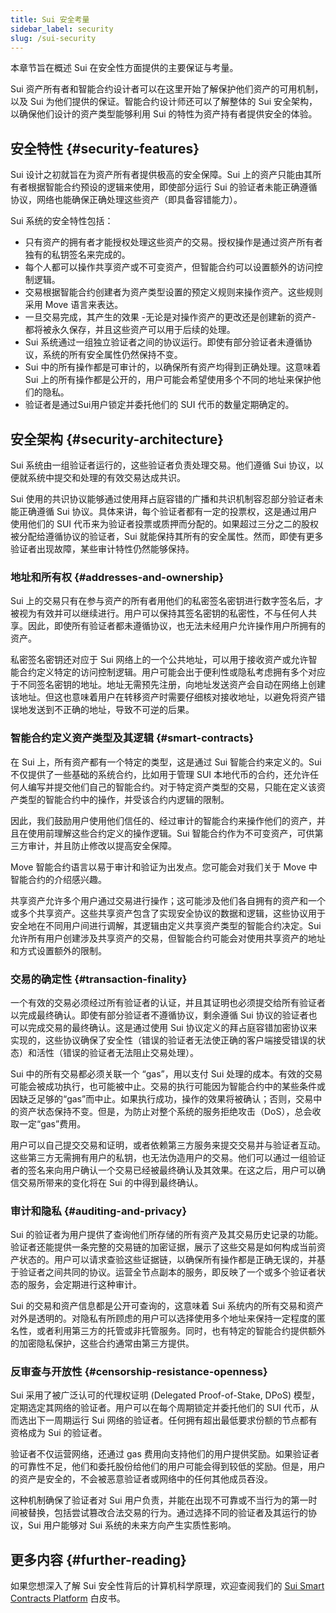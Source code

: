 ```yaml
---
title: Sui 安全考量
sidebar_label: security
slug: /sui-security
---
```


本章节旨在概述 Sui 在安全性方面提供的主要保证与考量。

Sui 资产所有者和智能合约设计者可以在这里开始了解保护他们资产的可用机制，以及 Sui 为他们提供的保证。智能合约设计师还可以了解整体的 Sui 安全架构，以确保他们设计的资产类型能够利用 Sui 的特性为资产持有者提供安全的体验。

## 安全特性 {#security-features}

Sui 设计之初就旨在为资产所有者提供极高的安全保障。Sui 上的资产只能由其所有者根据智能合约预设的逻辑来使用，即使部分运行 Sui 的验证者未能正确遵循协议，网络也能确保正确处理这些资产（即具备容错能力）。

Sui 系统的安全特性包括：

- 只有资产的拥有者才能授权处理这些资产的交易。授权操作是通过资产所有者独有的私钥签名来完成的。
- 每个人都可以操作共享资产或不可变资产，但智能合约可以设置额外的访问控制逻辑。
- 交易根据智能合约创建者为资产类型设置的预定义规则来操作资产。这些规则采用 Move 语言来表达。
- 一旦交易完成，其产生的效果 -无论是对操作资产的更改还是创建新的资产- 都将被永久保存，并且这些资产可以用于后续的处理。
- Sui 系统通过一组独立验证者之间的协议运行。即使有部分验证者未遵循协议，系统的所有安全属性仍然保持不变。
- Sui 中的所有操作都是可审计的，以确保所有资产均得到正确处理。这意味着 Sui 上的所有操作都是公开的，用户可能会希望使用多个不同的地址来保护他们的隐私。
- 验证者是通过Sui用户锁定并委托他们的 SUI 代币的数量定期确定的。

## 安全架构 {#security-architecture}

Sui 系统由一组验证者运行的，这些验证者负责处理交易。他们遵循 Sui 协议，以便就系统中提交和处理的有效交易达成共识。

Sui 使用的共识协议能够通过使用拜占庭容错的广播和共识机制容忍部分验证者未能正确遵循 Sui 协议。具体来讲，每个验证者都有一定的投票权，这是通过用户使用他们的 SUI 代币来为验证者投票或质押而分配的。如果超过三分之二的股权被分配给遵循协议的验证者，Sui 就能保持其所有的安全属性。然而，即使有更多验证者出现故障，某些审计特性仍然能够保持。

### 地址和所有权 {#addresses-and-ownership}

Sui 上的交易只有在参与资产的所有者用他们的私密签名密钥进行数字签名后，才被视为有效并可以继续进行。用户可以保持其签名密钥的私密性，不与任何人共享。因此，即使所有验证者都未遵循协议，也无法未经用户允许操作用户所拥有的资产。

私密签名密钥还对应于 Sui 网络上的一个公共地址，可以用于接收资产或允许智能合约定义特定的访问控制逻辑。用户可能会出于便利性或隐私考虑拥有多个对应于不同签名密钥的地址。地址无需预先注册，向地址发送资产会自动在网络上创建该地址。但这也意味着用户在转移资产时需要仔细核对接收地址，以避免将资产错误地发送到不正确的地址，导致不可逆的后果。

### 智能合约定义资产类型及其逻辑 {#smart-contracts}

在 Sui 上，所有资产都有一个特定的类型，这是通过 Sui 智能合约来定义的。Sui 不仅提供了一些基础的系统合约，比如用于管理 SUI 本地代币的合约，还允许任何人编写并提交他们自己的智能合约。对于特定资产类型的交易，只能在定义该资产类型的智能合约中的操作，并受该合约内逻辑的限制。

因此，我们鼓励用户使用他们信任的、经过审计的智能合约来操作他们的资产，并且在使用前理解这些合约定义的操作逻辑。Sui 智能合约作为不可变资产，可供第三方审计，并且防止修改以提高安全保障。

Move 智能合约语言以易于审计和验证为出发点。您可能会对我们关于 Move 中智能合约的介绍感兴趣。

共享资产允许多个用户通过交易进行操作；这可能涉及他们各自拥有的资产和一个或多个共享资产。这些共享资产包含了实现安全协议的数据和逻辑，这些协议用于安全地在不同用户间进行调解，其逻辑由定义共享资产类型的智能合约决定。Sui 允许所有用户创建涉及共享资产的交易，但智能合约可能会对使用共享资产的地址和方式设置额外的限制。

### 交易的确定性 {#transaction-finality}

一个有效的交易必须经过所有验证者的认证，并且其证明也必须提交给所有验证者以完成最终确认。即使有部分验证者不遵循协议，剩余遵循 Sui 协议的验证者也可以完成交易的最终确认。这是通过使用 Sui 协议定义的拜占庭容错加密协议来实现的，这些协议确保了安全性（错误的验证者无法使正确的客户端接受错误的状态）和活性（错误的验证者无法阻止交易处理）。

Sui 中的所有交易都必须关联一个 “gas”，用以支付 Sui 处理的成本。有效的交易可能会被成功执行，也可能被中止。交易的执行可能因为智能合约中的某些条件或因缺乏足够的“gas”而中止。如果执行成功，操作的效果将被确认；否则，交易中的资产状态保持不变。但是，为防止对整个系统的服务拒绝攻击（DoS），总会收取一定“gas”费用。

用户可以自己提交交易和证明，或者依赖第三方服务来提交交易并与验证者互动。这些第三方无需拥有用户的私钥，也无法伪造用户的交易。他们可以通过一组验证者的签名来向用户确认一个交易已经被最终确认及其效果。在这之后，用户可以确信交易所带来的变化将在 Sui 的中得到最终确认。

### 审计和隐私 {#auditing-and-privacy}

Sui 的验证者为用户提供了查询他们所存储的所有资产及其交易历史记录的功能。验证者还能提供一条完整的交易链的加密证据，展示了这些交易是如何构成当前资产状态的。用户可以请求查验这些证据链，以确保所有操作都是正确无误的，并基于验证者之间共同的协议。运营全节点副本的服务，即反映了一个或多个验证者状态的服务，会定期进行这种审计。

Sui 的交易和资产信息都是公开可查询的，这意味着 Sui 系统内的所有交易和资产对外是透明的。对隐私有所顾虑的用户可以选择使用多个地址来保持一定程度的匿名性，或者利用第三方的托管或非托管服务。同时，也有特定的智能合约提供额外的加密隐私保护，这些合约通常由第三方提供。

### 反审查与开放性 {#censorship-resistance-openness}

Sui 采用了被广泛认可的代理权证明 (Delegated Proof-of-Stake, DPoS) 模型，定期选定其网络的验证者。用户可以在每个周期锁定并委托他们的 SUI 代币，从而选出下一周期运行 Sui 网络的验证者。任何拥有超出最低要求份额的节点都有资格成为 Sui 的验证者。

验证者不仅运营网络，还通过 gas 费用向支持他们的用户提供奖励。如果验证者的可靠性不足，他们和委托股份给他们的用户可能会得到较低的奖励。但是，用户的资产是安全的，不会被恶意验证者或网络中的任何其他成员吞没。

这种机制确保了验证者对 Sui 用户负责，并能在出现不可靠或不当行为的第一时间被替换，包括尝试篡改合法交易的行为。通过选择不同的验证者及其运行的协议，Sui 用户能够对 Sui 系统的未来方向产生实质性影响。

## 更多内容 {#further-reading}

如果您想深入了解 Sui 安全性背后的计算机科学原理，欢迎查阅我们的 [Sui Smart Contracts Platform](/doc/sui.pdf) 白皮书。 